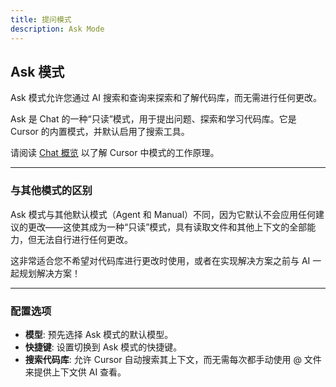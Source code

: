 ```yaml
---
title: 提问模式
description: Ask Mode
---
```


## Ask 模式

Ask 模式允许您通过 AI 搜索和查询来探索和了解代码库，而无需进行任何更改。

Ask 是 Chat 的一种“只读”模式，用于提出问题、探索和学习代码库。它是 Cursor 的内置模式，并默认启用了搜索工具。

请阅读 [Chat 概览](#) 以了解 Cursor 中模式的工作原理。

---

### 与其他模式的区别

Ask 模式与其他默认模式（Agent 和 Manual）不同，因为它默认不会应用任何建议的更改——这使其成为一种“只读”模式，具有读取文件和其他上下文的全部能力，但无法自行进行任何更改。

这非常适合您不希望对代码库进行更改时使用，或者在实现解决方案之前与 AI 一起规划解决方案！

---

### 配置选项

- **模型**: 预先选择 Ask 模式的默认模型。  
- **快捷键**: 设置切换到 Ask 模式的快捷键。  
- **搜索代码库**: 允许 Cursor 自动搜索其上下文，而无需每次都手动使用 @ 文件来提供上下文供 AI 查看。